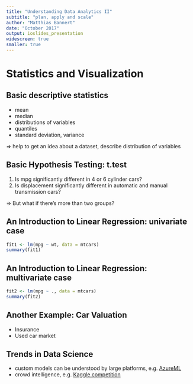 ```yaml
---
title: "Understanding Data Analytics II"
subtitle: "plan, apply and scale"
author: "Matthias Bannert"
date: "October 2017"
output: ioslides_presentation
widescreen: true
smaller: true
---
```



# Statistics and Visualization


## Basic descriptive statistics

- mean
- median
- distributions of variables
- quantiles
- standard deviation, variance

=> help to get an idea about a dataset, 
describe distribution of variables


## Basic Hypothesis Testing: t.test

1. Is mpg significantly different in 4 or 6 cylinder cars?
2. Is displacement significantly different in automatic and manual transmission cars?

=> But what if there's more than two groups? 


## An Introduction to Linear Regression: univariate case

```r
fit1 <- lm(mpg ~ wt, data = mtcars)
summary(fit1)
```

## An Introduction to Linear Regression: multivariate case

```r
fit2 <- lm(mpg ~ ., data = mtcars)
summary(fit2)
```

## Another Example: Car Valuation

- Insurance
- Used car market


## Trends in Data Science

- custom models can be understood by large platforms, e.g. [AzureML](https://studio.azureml.net/)
- crowd intelligence, e.g. [Kaggle competition](http://www.kaggle.com)









